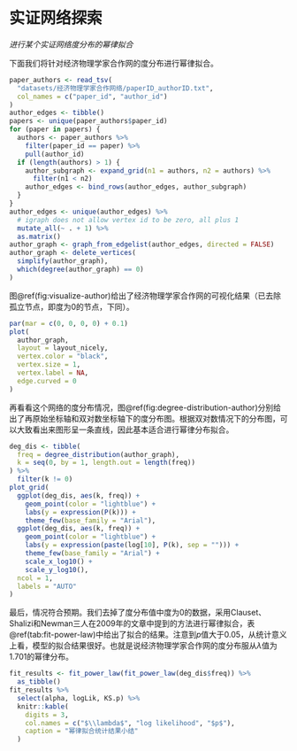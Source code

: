 # 实证网络探索

*进行某个实证网络度分布的幂律拟合*

下面我们将针对经济物理学家合作网的度分布进行幂律拟合。

```r
paper_authors <- read_tsv(
  "datasets/经济物理学家合作网络/paperID_authorID.txt",
  col_names = c("paper_id", "author_id")
)
author_edges <- tibble()
papers <- unique(paper_authors$paper_id)
for (paper in papers) {
  authors <- paper_authors %>% 
    filter(paper_id == paper) %>% 
    pull(author_id)
  if (length(authors) > 1) {
    author_subgraph <- expand_grid(n1 = authors, n2 = authors) %>% 
      filter(n1 < n2)
    author_edges <- bind_rows(author_edges, author_subgraph)
  }
}
author_edges <- unique(author_edges) %>% 
  # igraph does not allow vertex id to be zero, all plus 1
  mutate_all(~ . + 1) %>% 
  as.matrix()
author_graph <- graph_from_edgelist(author_edges, directed = FALSE)
author_graph <- delete_vertices(
  simplify(author_graph), 
  which(degree(author_graph) == 0)
)
```

图\@ref(fig:visualize-author)给出了经济物理学家合作网的可视化结果（已去除孤立节点，即度为0的节点，下同）。

```r
par(mar = c(0, 0, 0, 0) + 0.1)
plot(
  author_graph,
  layout = layout_nicely,
  vertex.color = "black",
  vertex.size = 1,
  vertex.label = NA,
  edge.curved = 0
)
```

再看看这个网络的度分布情况，图\@ref(fig:degree-distribution-author)分别给出了再原始坐标轴和双对数坐标轴下的度分布图。根据双对数情况下的分布图，可以大致看出来图形呈一条直线，因此基本适合进行幂律分布拟合。

```r
deg_dis <- tibble(
  freq = degree_distribution(author_graph),
  k = seq(0, by = 1, length.out = length(freq))
) %>% 
  filter(k != 0)
plot_grid(
  ggplot(deg_dis, aes(k, freq)) +
    geom_point(color = "lightblue") +
    labs(y = expression(P(k))) +
    theme_few(base_family = "Arial"),
  ggplot(deg_dis, aes(k, freq)) +
    geom_point(color = "lightblue") +
    labs(y = expression(paste(log[10], P(k), sep = ""))) +
    theme_few(base_family = "Arial") +
    scale_x_log10() +
    scale_y_log10(),
  ncol = 1,
  labels = "AUTO"
)
```

最后，情况符合预期。我们去掉了度分布值中度为0的数据，采用Clauset、Shalizi和Newman三人在2009年的文章中提到的方法进行幂律拟合，表\@ref(tab:fit-power-law)中给出了拟合的结果。注意到$p$值大于0.05，从统计意义上看，模型的拟合结果很好。也就是说经济物理学家合作网的度分布服从$\lambda$值为1.701的幂律分布。

```r
fit_results <- fit_power_law(fit_power_law(deg_dis$freq)) %>% 
  as_tibble()
fit_results %>% 
  select(alpha, logLik, KS.p) %>% 
  knitr::kable(
    digits = 3,
    col.names = c("$\\lambda$", "log likelihood", "$p$"),
    caption = "幂律拟合统计结果小结"
  )
```
